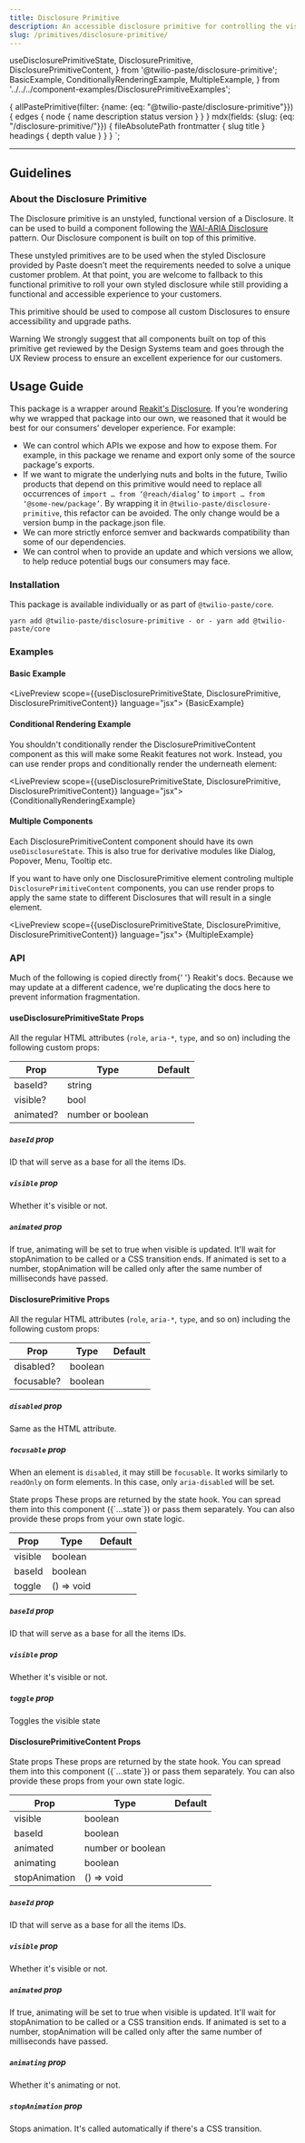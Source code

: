```yaml
---
title: Disclosure Primitive
description: An accessible disclosure primitive for controlling the visibility of a content section.
slug: /primitives/disclosure-primitive/
---
```


  useDisclosurePrimitiveState,
  DisclosurePrimitive,
  DisclosurePrimitiveContent,
} from '@twilio-paste/disclosure-primitive';
  BasicExample,
  ConditionallyRenderingExample,
  MultipleExample,
} from '../../../component-examples/DisclosurePrimitiveExamples';

  {
    allPastePrimitive(filter: {name: {eq: "@twilio-paste/disclosure-primitive"}}) {
      edges {
        node {
          name
          description
          status
          version
        }
      }
    }
    mdx(fields: {slug: {eq: "/disclosure-primitive/"}}) {
      fileAbsolutePath
      frontmatter {
        slug
        title
      }
      headings {
        depth
        value
      }
    }
  }
`;

<ComponentHeader
  name="Disclosure Primitive"
  categoryRoute={SidebarCategoryRoutes.PRIMITIVES}
  githubUrl="https://github.com/twilio-labs/paste/tree/master/packages/paste-core/primitives/disclosure"
  storybookUrl="https://twilio-labs.github.io/paste/?path=/story/primitives-disclosure"
  data={props.data.allPastePrimitive.edges}
/>

---

<contentwrapper>

<Box order={2} marginLeft="space140" minWidth="size20">

<QuestionMenu data={props.data.mdx} />

<TableOfContents headings={props.data.mdx.headings} />

</Box>

<content>

## Guidelines

### About the Disclosure Primitive

The Disclosure primitive is an unstyled, functional version of a Disclosure.
It can be used to build a component following the [WAI-ARIA Disclosure](https://www.w3.org/TR/wai-aria-practices/#disclosure)
pattern. Our Disclosure component is built on top of this primitive.

These unstyled primitives are to be used when the styled Disclosure provided by Paste
doesn’t meet the requirements needed to solve a unique customer problem. At that
point, you are welcome to fallback to this functional primitive to roll your own
styled disclosure while still providing a functional and accessible experience to
your customers.

This primitive should be used to compose all custom Disclosures to ensure
accessibility and upgrade paths.

<Callout variant="warning">
  <CalloutTitle>Warning</CalloutTitle>
  <CalloutText>
    We strongly suggest that all components built on top of this primitive get reviewed by the Design Systems team and
    goes through the UX Review process to ensure an excellent experience for our customers.
  </CalloutText>
</Callout>

## Usage Guide

This package is a wrapper around [Reakit's Disclosure](https://reakit.io/docs/menu/).
If you’re wondering why we wrapped that package into our own, we reasoned that
it would be best for our consumers’ developer experience. For example:

- We can control which APIs we expose and how to expose them. For example, in this package we rename
  and export only some of the source package's exports.
- If we want to migrate the underlying nuts and bolts in the future, Twilio products that
  depend on this primitive would need to replace all occurrences of `import … from ‘@reach/dialog’`
  to `import … from ‘@some-new/package’`. By wrapping it in `@twilio-paste/disclosure-primitive`,
  this refactor can be avoided. The only change would be a version bump in the package.json file.
- We can more strictly enforce semver and backwards compatibility than some of our dependencies.
- We can control when to provide an update and which versions we allow, to help reduce
  potential bugs our consumers may face.

### Installation

This package is available individually or as part of `@twilio-paste/core`.

```
yarn add @twilio-paste/disclosure-primitive - or - yarn add @twilio-paste/core
```

### Examples

#### Basic Example

<LivePreview scope={{useDisclosurePrimitiveState, DisclosurePrimitive, DisclosurePrimitiveContent}} language="jsx">
  {BasicExample}
</LivePreview>

#### Conditional Rendering Example

You shouldn't conditionally render the DisclosurePrimitiveContent component as
this will make some Reakit features not work. Instead, you can use render
props and conditionally render the underneath element:

<LivePreview scope={{useDisclosurePrimitiveState, DisclosurePrimitive, DisclosurePrimitiveContent}} language="jsx">
  {ConditionallyRenderingExample}
</LivePreview>

#### Multiple Components

Each DisclosurePrimitiveContent component should have its own `useDisclosureState`.
This is also true for derivative modules like Dialog, Popover, Menu, Tooltip etc.

If you want to have only one DisclosurePrimitive element controling multiple `DisclosurePrimitiveContent`
components, you can use render props to apply the same state to different
Disclosures that will result in a single element.

<LivePreview scope={{useDisclosurePrimitiveState, DisclosurePrimitive, DisclosurePrimitiveContent}} language="jsx">
  {MultipleExample}
</LivePreview>

### API

<Callout>
  <CalloutText>
    Much of the following is copied directly from{' '}
    <Anchor href="https://reakit.io/docs/disclosure/#props">Reakit's docs</Anchor>. Because we may update at a different
    cadence, we're duplicating the docs here to prevent information fragmentation.
  </CalloutText>
</Callout>

#### useDisclosurePrimitiveState Props

All the regular HTML attributes (`role`, `aria-*`, `type`, and so on) including the following custom props:

| Prop      | Type              | Default |
| --------- | ----------------- | ------- |
| baseId?   | string            |         |
| visible?  | bool              |         |
| animated? | number or boolean |         |

##### `baseId` prop

ID that will serve as a base for all the items IDs.

##### `visible` prop

Whether it's visible or not.

##### `animated` prop

If true, animating will be set to true when visible is updated. It'll wait
for stopAnimation to be called or a CSS transition ends. If animated is set
to a number, stopAnimation will be called only after the same number of
milliseconds have passed.

#### DisclosurePrimitive Props

All the regular HTML attributes (`role`, `aria-*`, `type`, and so on) including the following custom props:

| Prop       | Type    | Default |
| ---------- | ------- | ------- |
| disabled?  | boolean |         |
| focusable? | boolean |         |

##### `disabled` prop

Same as the HTML attribute.

##### `focusable` prop

When an element is `disabled`, it may still be `focusable`. It works
similarly to `readOnly` on form elements. In this case, only
`aria-disabled` will be set.

<Callout>
  <CalloutTitle>State props</CalloutTitle>
  <CalloutText>
    These props are returned by the state hook. You can spread them into this component ({`...state`}) or pass them
    separately. You can also provide these props from your own state logic.
  </CalloutText>
</Callout>

| Prop    | Type       | Default |
| ------- | ---------- | ------- |
| visible | boolean    |         |
| baseId  | boolean    |         |
| toggle  | () => void |         |

##### `baseId` prop

ID that will serve as a base for all the items IDs.

##### `visible` prop

Whether it's visible or not.

##### `toggle` prop

Toggles the visible state

#### DisclosurePrimitiveContent Props

<Callout>
  <CalloutTitle>State props</CalloutTitle>
  <CalloutText>
    These props are returned by the state hook. You can spread them into this component ({`...state`}) or pass them
    separately. You can also provide these props from your own state logic.
  </CalloutText>
</Callout>

| Prop          | Type              | Default |
| ------------- | ----------------- | ------- |
| visible       | boolean           |         |
| baseId        | boolean           |         |
| animated      | number or boolean |         |
| animating     | boolean           |         |
| stopAnimation | () => void        |         |

##### `baseId` prop

ID that will serve as a base for all the items IDs.

##### `visible` prop

Whether it's visible or not.

##### `animated` prop

If true, animating will be set to true when visible is updated. It'll wait
for stopAnimation to be called or a CSS transition ends. If animated is set
to a number, stopAnimation will be called only after the same number of
milliseconds have passed.

##### `animating` prop

Whether it's animating or not.

##### `stopAnimation` prop

Stops animation. It's called automatically if there's a CSS transition.

<Box marginTop="space130">
  <Changelog />
</Box>

</content>

</contentwrapper>
